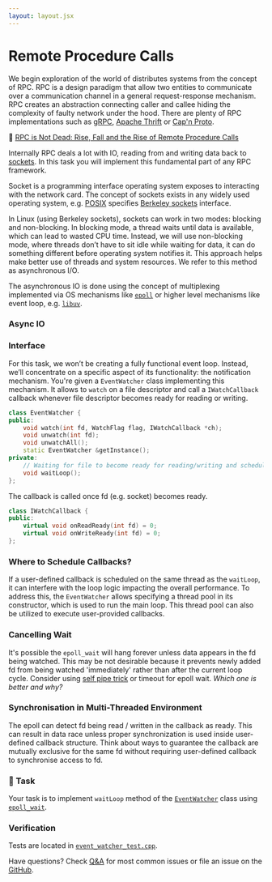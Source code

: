 ```yaml
---
layout: layout.jsx
---
```



# Remote Procedure Calls

We begin exploration of the world of distributes systems from the concept of RPC. RPC is a design paradigm that allow two entities to communicate over a communication channel in a general request-response mechanism. RPC creates an abstraction connecting caller and callee hiding the complexity of faulty network under the hood. There are plenty of RPC implementations such as [gRPC](https://grpc.io/), [Apache Thrift](https://thrift.apache.org/) or [Cap'n Proto](https://capnproto.org/).

🍿 [RPC is Not Dead: Rise, Fall and the Rise of Remote Procedure Calls](http://dist-prog-book.com/chapter/1/rpc.html)

Internally RPC deals a lot with IO, reading from and writing data back to [sockets](https://en.wikipedia.org/wiki/Berkeley_sockets). In this task you will implement this fundamental part of any RPC framework.

Socket is a programming interface operating system exposes to interacting with the network card. The concept of sockets exists in any widely used operating system, e.g. [POSIX](https://en.wikipedia.org/wiki/POSIX) specifies [Berkeley sockets](https://en.wikipedia.org/wiki/Berkeley_sockets) interface.

In Linux (using Berkeley sockets), sockets can work in two modes: blocking and non-blocking. In blocking mode, a thread waits until data is available, which can lead to wasted CPU time. Instead, we will use non-blocking mode, where threads don’t have to sit idle while waiting for data, it can do something different before  operating system notifies it. This approach helps make better use of threads and system resources. We refer to this method as asynchronous I/O.

The asynchronous IO is done using the concept of multiplexing implemented via OS mechanisms like [`epoll`](https://man7.org/linux/man-pages/man7/epoll.7.html) or higher level mechanisms like event loop, e.g. [`libuv`](https://github.com/libuv/libuv).    

### Async IO

### Interface

For this task, we won’t be creating a fully functional event loop. Instead, we’ll concentrate on a specific aspect of its functionality: the notification mechanism. You're given a `EventWatcher` class implementing this mechanism. It allows to `watch` on a file descriptor and call a `IWatchCallback` callback whenever file descriptor becomes ready for reading or writing.

```c++
class EventWatcher {
public:
    void watch(int fd, WatchFlag flag, IWatchCallback *ch);
    void unwatch(int fd);
    void unwatchAll();
    static EventWatcher &getInstance();
private:
    // Waiting for file to become ready for reading/writing and scheduling callback. 
    void waitLoop();
};
```

The callback is called once fd (e.g. socket) becomes ready. 

```c++
class IWatchCallback {
public:
    virtual void onReadReady(int fd) = 0;
    virtual void onWriteReady(int fd) = 0;
};
```

### Where to Schedule Callbacks?

If a user-defined callback is scheduled on the same thread as the `waitLoop`, it can interfere with the loop logic impacting the overall performance. To address this, the `EventWatcher` allows specifying a thread pool in its constructor, which is used to run the main loop. This thread pool can also be utilized to execute user-provided callbacks.

### Cancelling Wait

It's possible the `epoll_wait` will hang forever unless data appears in the fd being watched. This may be not desirable because it prevents newly added fd from being watched 'immediately' rather than after the current loop cycle.  Consider using [self pipe trick](https://cr.yp.to/docs/selfpipe.html) or timeout for epoll wait. *Which one is better and why?*

### Synchronisation in Multi-Threaded Environment

The epoll can detect fd being read / written in the callback as ready. This can result in data race unless proper synchronization is used inside user-defined callback structure. Think about ways to guarantee the callback are mutually exclusive for the same fd without requiring user-defined callback to synchronise access to fd.     

### 🧠 Task

Your task is to implement `waitLoop` method of the [`EventWatcher`](https://github.com/getrafty-org/getrafty/blob/main/tasks/rpc-io/event_watcher.hpp) class using [`epoll_wait`](https://man7.org/linux/man-pages/man2/epoll_wait.2.html#top_of_page).

### Verification

Tests are located in [`event_watcher_test.cpp`](https://github.com/getrafty-org/getrafty/blob/main/tasks/rpc-io/event_watcher_test.cpp).

Have questions? Check [Q&A](/etc/faq/) for most common issues or file an issue on the [GitHub](https://github.com/getrafty-org/getrafty/issues). 











